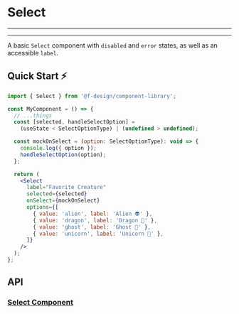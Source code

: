 

<Meta title="Components/Form/Select/README" component={Select} />

# Select

---

<Story id="components-form-select--default" />

---

A basic `Select` component with `disabled` and `error` states, as well as an accessible `label`.

## Quick Start ⚡️

```jsx
import { Select } from '@f-design/component-library';

const MyComponent = () => {
  // ...things
  const [selected, handleSelectOption] =
    (useState < SelectOptionType) | (undefined > undefined);

  const mockOnSelect = (option: SelectOptionType): void => {
    console.log({ option });
    handleSelectOption(option);
  };

  return (
    <Select
      label="Favorite Creature"
      selected={selected}
      onSelect={mockOnSelect}
      options={[
        { value: 'alien', label: 'Alien 👽' },
        { value: 'dragon', label: 'Dragon 🐉' },
        { value: 'ghost', label: 'Ghost 👻' },
        { value: 'unicorn', label: 'Unicorn 🦄' },
      ]}
    />
  );
};
```

## API

### [Select Component](https://github.com/featherweight-design/component-library/src/components/Form/Select/Select.tsx)

<Props of={Select} />
